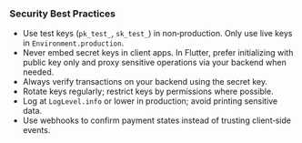 ### Security Best Practices

- Use test keys (`pk_test_`, `sk_test_`) in non‑production. Only use live keys in `Environment.production`.
- Never embed secret keys in client apps. In Flutter, prefer initializing with public key only and proxy sensitive operations via your backend when needed.
- Always verify transactions on your backend using the secret key.
- Rotate keys regularly; restrict keys by permissions where possible.
- Log at `LogLevel.info` or lower in production; avoid printing sensitive data.
- Use webhooks to confirm payment states instead of trusting client‑side events.
